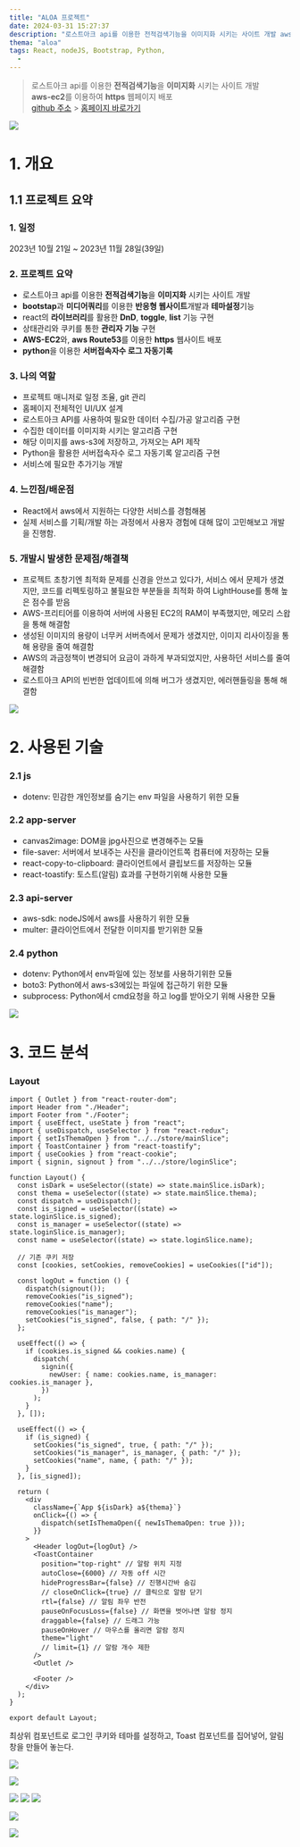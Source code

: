 ```yaml
---
title: "ALOA 프로젝트"
date: 2024-03-31 15:27:37
description: "로스트아크 api를 이용한 전적검색기능을 이미지화 시키는 사이트 개발 aws-ec2를 이용하여 https 웹페이지 배포"
thema: "aloa"
tags: React, nodeJS, Bootstrap, Python,
  -
---
```


> 로스트아크 api를 이용한 **전적검색기능**을 **이미지화** 시키는 사이트 개발  
> **aws-ec2**를 이용하여 **https** 웹페이지 배포  
> [github 주소](https://github.com/jongak/aloa) > [홈페이지 바로가기](https://aloa.kr/)

![](https://velog.velcdn.com/images/nabongsun/post/10a3499f-368c-48ac-9a59-3f0fe6a587c2/image.png)

# 1. 개요

## 1.1 프로젝트 요약

### 1. 일정

2023년 10월 21일 ~ 2023년 11월 28일(39일)

### 2. 프로젝트 요약

- 로스트아크 api를 이용한 **전적검색기능**을 **이미지화** 시키는 사이트 개발
- **bootstap**과 **미디어쿼리**를 이용한 **반응형 웹사이트**개발과 **테마설정**기능
- react의 **라이브러리**를 활용한 **DnD**, **toggle**, **list** 기능 구현
- 상태관리와 쿠키를 통한 **관리자 기능** 구현
- **AWS-EC2**와, **aws Route53**를 이용한 **https** 웹사이트 배포
- **python**을 이용한 **서버접속자수 로그 자동기록**

### 3. 나의 역할

- 프로젝트 매니저로 일정 조율, git 관리
- 홈페이지 전체적인 UI/UX 설계
- 로스트아크 API를 사용하여 필요한 데이터 수집/가공 알고리즘 구현
- 수집한 데이터를 이미지화 시키는 알고리즘 구현
- 해당 이미지를 aws-s3에 저장하고, 가져오는 API 제작
- Python을 활용한 서버접속자수 로그 자동기록 알고리즘 구현
- 서비스에 필요한 추가기능 개발

### 4. 느낀점/배운점

- React에서 aws에서 지원하는 다양한 서비스를 경험해봄
- 실제 서비스를 기획/개발 하는 과정에서 사용자 경험에 대해 많이 고민해보고 개발을 진행함.

### 5. 개발시 발생한 문제점/해결책

- 프로젝트 초창기엔 최적화 문제를 신경을 안쓰고 있다가, 서비스 에서 문제가 생겼지만, 코드를 리펙토링하고 불필요한 부분들을 최적화 하여 LightHouse를 통해 높은 점수를 받음
- AWS-프리티어를 이용하여 서버에 사용된 EC2의 RAM이 부족했지만, 메모리 스왑을 통해 해결함
- 생성된 이미지의 용량이 너무커 서버측에서 문제가 생겼지만, 이미지 리사이징을 통해 용량을 줄여 해결함
- AWS의 과금정책이 변경되어 요금이 과하게 부과되었지만, 사용하던 서비스를 줄여 해결함
- 로스트아크 API의 빈번한 업데이트에 의해 버그가 생겼지만, 에러핸들링을 통해 해결함

![](https://velog.velcdn.com/images/nabongsun/post/89139ba6-a54b-4c0f-a86c-aeef352c48c2/image.png)

# 2. 사용된 기술

### 2.1 js

- dotenv: 민감한 개인정보를 숨기는 env 파일을 사용하기 위한 모듈

### 2.2 app-server

- canvas2image: DOM을 jpg사진으로 변경해주는 모듈
- file-saver: 서버에서 보내주는 사진을 클라이언트쪽 컴퓨터에 저장하는 모듈
- react-copy-to-clipboard: 클라이언트에서 클립보드를 저장하는 모듈
- react-toastify: 토스트(알림) 효과를 구현하기위해 사용한 모듈

### 2.3 api-server

- aws-sdk: nodeJS에서 aws를 사용하기 위한 모듈
- multer: 클라이언트에서 전달한 이미지를 받기위한 모듈

### 2.4 python

- dotenv: Python에서 env파일에 있는 정보를 사용하기위한 모듈
- boto3: Python에서 aws-s3에있는 파일에 접근하기 위한 모듈
- subprocess: Python에서 cmd요청을 하고 log를 받아오기 위해 사용한 모듈

![](https://velog.velcdn.com/images/nabongsun/post/304315f9-f30a-449c-a601-b3714dfc5193/image.png)

# 3. 코드 분석

### Layout

```
import { Outlet } from "react-router-dom";
import Header from "./Header";
import Footer from "./Footer";
import { useEffect, useState } from "react";
import { useDispatch, useSelector } from "react-redux";
import { setIsThemaOpen } from "../../store/mainSlice";
import { ToastContainer } from "react-toastify";
import { useCookies } from "react-cookie";
import { signin, signout } from "../../store/loginSlice";

function Layout() {
  const isDark = useSelector((state) => state.mainSlice.isDark);
  const thema = useSelector((state) => state.mainSlice.thema);
  const dispatch = useDispatch();
  const is_signed = useSelector((state) => state.loginSlice.is_signed);
  const is_manager = useSelector((state) => state.loginSlice.is_manager);
  const name = useSelector((state) => state.loginSlice.name);

  // 기존 쿠키 저장
  const [cookies, setCookies, removeCookies] = useCookies(["id"]);

  const logOut = function () {
    dispatch(signout());
    removeCookies("is_signed");
    removeCookies("name");
    removeCookies("is_manager");
    setCookies("is_signed", false, { path: "/" });
  };

  useEffect(() => {
    if (cookies.is_signed && cookies.name) {
      dispatch(
        signin({
          newUser: { name: cookies.name, is_manager: cookies.is_manager },
        })
      );
    }
  }, []);

  useEffect(() => {
    if (is_signed) {
      setCookies("is_signed", true, { path: "/" });
      setCookies("is_manager", is_manager, { path: "/" });
      setCookies("name", name, { path: "/" });
    }
  }, [is_signed]);

  return (
    <div
      className={`App ${isDark} a${thema}`}
      onClick={() => {
        dispatch(setIsThemaOpen({ newIsThemaOpen: true }));
      }}
    >
      <Header logOut={logOut} />
      <ToastContainer
        position="top-right" // 알람 위치 지정
        autoClose={6000} // 자동 off 시간
        hideProgressBar={false} // 진행시간바 숨김
        // closeOnClick={true} // 클릭으로 알람 닫기
        rtl={false} // 알림 좌우 반전
        pauseOnFocusLoss={false} // 화면을 벗어나면 알람 정지
        draggable={false} // 드래그 가능
        pauseOnHover // 마우스를 올리면 알람 정지
        theme="light"
        // limit={1} // 알람 개수 제한
      />
      <Outlet />

      <Footer />
    </div>
  );
}

export default Layout;

```

최상위 컴포넌트로 로그인 쿠키와 테마를 설정하고, Toast 컴포넌트를 집어넣어, 알림창을 만들어 놓는다.

![](https://velog.velcdn.com/images/nabongsun/post/261d8352-2608-45b8-8b98-29a729a2a77a/image.png)

![](https://velog.velcdn.com/images/nabongsun/post/64e7d531-a860-443a-ab02-12860da47888/image.gif)

![](https://velog.velcdn.com/images/nabongsun/post/406ebbd2-fcb8-460f-a138-007c4867ddbb/image.gif)
![](https://velog.velcdn.com/images/nabongsun/post/436a6ce8-638f-4ba7-b208-b02522e1f516/image.gif)
![](https://velog.velcdn.com/images/nabongsun/post/4f7c27b8-55f6-4b98-b783-622a1fcb482e/image.gif)

![](https://velog.velcdn.com/images/nabongsun/post/4e284a04-e5b7-410b-866e-e23216d445af/image.gif)

![](https://velog.velcdn.com/images/nabongsun/post/2ad2c101-4e26-49e7-854a-b7c336c6c465/image.png)
